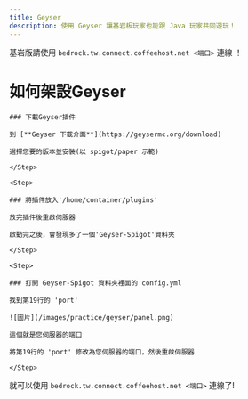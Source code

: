 ```yaml
---
title: Geyser
description: 使用 Geyser 讓基岩板玩家也能跟 Java 玩家共同遊玩！
---
```



<Callout title="連線方式">基岩版請使用 `bedrock.tw.connect.coffeehost.net <端口>` 連線 ！</Callout>

# 如何架設Geyser

<Steps>
	<Step>
  
	### 下載Geyser插件

    到 [**Geyser 下載介面**](https://geysermc.org/download)

    選擇您要的版本並安裝(以 spigot/paper 示範)

    </Step>

    <Step>

    ### 將插件放入'/home/container/plugins'

    放完插件後重啟伺服器

    啟動完之後，會發現多了一個'Geyser-Spigot'資料夾

    </Step>

    <Step>

    ### 打開 Geyser-Spigot 資料夾裡面的 config.yml

    找到第19行的 'port'

    ![圖片](/images/practice/geyser/panel.png)

    這個就是您伺服器的端口

    將第19行的 'port' 修改為您伺服器的端口，然後重啟伺服器

    </Step>

</Steps>

就可以使用 `bedrock.tw.connect.coffeehost.net <端口>` 連線了!
